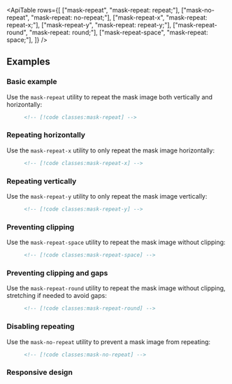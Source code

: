 

<ApiTable
  rows={[
    ["mask-repeat", "mask-repeat: repeat;"],
    ["mask-no-repeat", "mask-repeat: no-repeat;"],
    ["mask-repeat-x", "mask-repeat: repeat-x;"],
    ["mask-repeat-y", "mask-repeat: repeat-y;"],
    ["mask-repeat-round", "mask-repeat: round;"],
    ["mask-repeat-space", "mask-repeat: space;"],
  ]}
/>

## Examples

### Basic example

Use the `mask-repeat` utility to repeat the mask image both vertically and horizontally:

<Figure>

<Example >

</Example>

```html
<!-- [!code classes:mask-repeat] -->
```

</Figure>

### Repeating horizontally

Use the `mask-repeat-x` utility to only repeat the mask image horizontally:

<Figure>

<Example >

</Example>

```html
<!-- [!code classes:mask-repeat-x] -->
```

</Figure>

### Repeating vertically

Use the `mask-repeat-y` utility to only repeat the mask image vertically:

<Figure>

<Example >

</Example>

```html
<!-- [!code classes:mask-repeat-y] -->
```

</Figure>

### Preventing clipping

Use the `mask-repeat-space` utility to repeat the mask image without clipping:

<Figure>

<Example >

</Example>

```html
<!-- [!code classes:mask-repeat-space] -->
```

</Figure>

### Preventing clipping and gaps

Use the `mask-repeat-round` utility to repeat the mask image without clipping, stretching if needed to avoid gaps:

<Figure>

<Example >

</Example>

```html
<!-- [!code classes:mask-repeat-round] -->
```

</Figure>

### Disabling repeating

Use the `mask-no-repeat` utility to prevent a mask image from repeating:

<Figure>

<Example >

</Example>

```html
<!-- [!code classes:mask-no-repeat] -->
```

</Figure>

### Responsive design

<ResponsiveDesign property="mask-repeat" defaultClass="mask-repeat" featuredClass="mask-repeat-x" />
